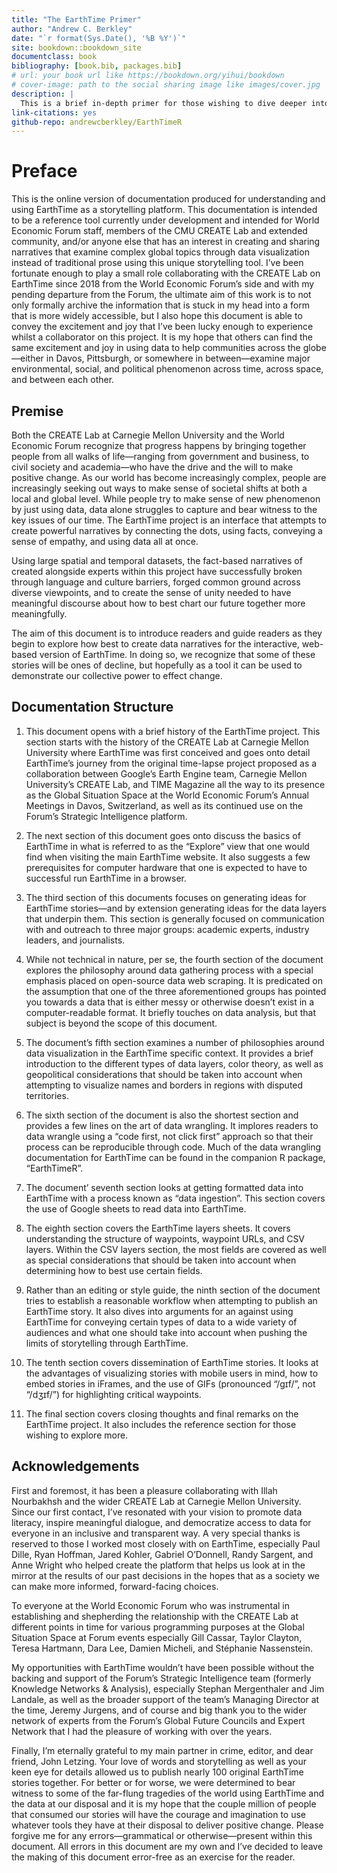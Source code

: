 ```yaml
--- 
title: "The EarthTime Primer"
author: "Andrew C. Berkley"
date: "`r format(Sys.Date(), '%B %Y')`"
site: bookdown::bookdown_site
documentclass: book
bibliography: [book.bib, packages.bib]
# url: your book url like https://bookdown.org/yihui/bookdown
# cover-image: path to the social sharing image like images/cover.jpg
description: |
  This is a brief in-depth primer for those wishing to dive deeper into the EarthTime project—a collaboration between the CREATE Lab at Carnegie Mellon University and the World Economic Forum—that allows individuals to examine major environmental, social, and political phenomenon across time, across space, and between each other.
link-citations: yes
github-repo: andrewcberkley/EarthTimeR
---
```


# Preface {-}

This is the online version of documentation produced for understanding and using EarthTime as a storytelling platform. This documentation is intended to be a reference tool currently under development and intended for World Economic Forum staff, members of the CMU CREATE Lab and extended community, and/or anyone else that has an interest in creating and sharing narratives that examine complex global topics through data visualization instead of traditional prose using this unique storytelling tool. I’ve been fortunate enough to play a small role collaborating with the CREATE Lab on EarthTime since 2018 from the World Economic Forum’s side and with my pending departure from the Forum, the ultimate aim of this work is to not only formally archive the information that is stuck in my head into a form that is more widely accessible, but I also hope this document is able to convey the excitement and joy that I’ve been lucky enough to experience whilst a collaborator on this project. It is my hope that others can find the same excitement and joy in using data to help communities across the globe—either in Davos, Pittsburgh, or somewhere in between—examine major environmental, social, and political phenomenon across time, across space, and between each other.

## Premise {-}

Both the CREATE Lab at Carnegie Mellon University and the World Economic Forum recognize that progress happens by bringing together people from all walks of life—ranging from government and business, to civil society and academia—who have the drive and the will to make positive change. As our world has become increasingly complex, people are increasingly seeking out ways to make sense of societal shifts at both a local and global level. While people try to make sense of new phenomenon by just using data, data alone struggles to capture and bear witness to the key issues of our time. The EarthTime project is an interface that attempts to create powerful narratives by connecting the dots, using facts, conveying a sense of empathy, and using data all at once. 

Using large spatial and temporal datasets, the fact-based narratives of created alongside experts within this project have successfully broken through language and culture barriers, forged common ground across diverse viewpoints, and to create the sense of unity needed to have meaningful discourse about how to best chart our future together more meaningfully.

The aim of this document is to introduce readers and guide readers as they begin to explore how best to create data narratives for the interactive, web-based version of EarthTime. In doing so, we recognize that some of these stories will be ones of decline, but hopefully as a tool it can be used to demonstrate our collective power to effect change.

## Documentation Structure {-}

1. This document opens with a brief history of the EarthTime project. This section starts with the history of the CREATE Lab at Carnegie Mellon University where EarthTime was first conceived and goes onto detail EarthTime’s journey from the original time-lapse project proposed as a collaboration between  Google’s Earth Engine team, Carnegie Mellon University’s CREATE Lab, and TIME Magazine all the way to its presence as the Global Situation Space at the World Economic Forum’s Annual Meetings in Davos, Switzerland, as well as its continued use on the Forum’s Strategic Intelligence platform.

2. The next section of this document goes onto discuss the basics of EarthTime in what is referred to as the “Explore” view that one would find when visiting the main EarthTime website. It also suggests a few prerequisites for computer hardware that one is expected to have to successful run EarthTime in a browser.

3. The third section of this documents focuses on generating ideas for EarthTime stories—and by extension generating ideas for the data layers that underpin them. This section is generally focused on communication with and outreach to three major groups: academic experts, industry leaders, and journalists.

4. While not technical in nature, per se, the fourth section of the document explores the philosophy around data gathering process with a special emphasis placed on open-source data web scraping. It is predicated on the assumption that one of the three aforementioned groups has pointed you towards a data that is either messy or otherwise doesn’t exist in a computer-readable format. It briefly touches on data analysis, but that subject is beyond the scope of this document.

5. The document’s fifth section examines a number of philosophies around data visualization in the EarthTime specific context. It provides a brief introduction to the different types of data layers, color theory, as well as geopolitical considerations that should be taken into account when attempting to visualize names and borders in regions with disputed territories.

6. The sixth section of the document is also the shortest section and provides a few lines on the art of data wrangling. It implores readers to data wrangle using a “code first, not click first” approach so that their process can be reproducible through code. Much of the data wrangling documentation for EarthTime can be found in the companion R package, “EarthTimeR”.

7. The document’ seventh section looks at getting formatted data into EarthTime with a process known as “data ingestion”. This section covers the use of Google sheets to read data into EarthTime.

8. The eighth section covers the EarthTime layers sheets. It covers understanding the structure of waypoints, waypoint URLs, and CSV layers. Within the CSV layers section, the most fields are covered as well as special considerations that should be taken into account when determining how to best use certain fields.

9. Rather than an editing or style guide, the ninth section of the document tries to establish a reasonable workflow when attempting to publish an EarthTime story. It also dives into arguments for an against using EarthTime for conveying certain types of data to a wide variety of audiences and what one should take into account when pushing the limits of storytelling through EarthTime.

10. The tenth section covers dissemination of EarthTime stories. It looks at the advantages of visualizing stories with mobile users in mind, how to embed stories in iFrames, and the use of GIFs (pronounced “/ɡɪf/”, not “/dʒɪf/”) for highlighting critical waypoints.

11. The final section covers closing thoughts and final remarks on the EarthTime project. It also includes the reference section for those wishing to explore more.

## Acknowledgements {-}

First and foremost, it has been a pleasure collaborating with Illah Nourbakhsh and the wider CREATE Lab at Carnegie Mellon University. Since our first contact, I’ve resonated with your vision to promote data literacy, inspire meaningful dialogue, and democratize access to data for everyone in an inclusive and transparent way. A very special thanks is reserved to those I worked most closely with on EarthTime, especially Paul Dille, Ryan Hoffman, Jared Kohler, Gabriel O'Donnell, Randy Sargent, and Anne Wright who helped create the platform that helps us look at in the mirror at the results of our past decisions in the hopes that as a society we can make more informed, forward-facing choices.

To everyone at the World Economic Forum who was instrumental in establishing and shepherding the relationship with the CREATE Lab at different points in time for various programming purposes at the Global Situation Space at Forum events especially Gill Cassar, Taylor Clayton, Teresa Hartmann, Dara Lee, Damien Micheli, and Stéphanie Nassenstein.

My opportunities with EarthTime wouldn’t have been possible without the backing and support of the Forum’s Strategic Intelligence team (formerly Knowledge Networks & Analysis), especially Stephan Mergenthaler and Jim Landale, as well as the broader support of the team’s Managing Director at the time, Jeremy Jurgens, and of course and big thank you to the wider network of experts from the Forum’s Global Future Councils and Expert Network that I had the pleasure of working with over the years.

Finally, I’m eternally grateful to my main partner in crime, editor, and dear friend, John Letzing. Your love of words and storytelling as well as your keen eye for details allowed us to publish nearly 100 original EarthTime stories together. For better or for worse, we were determined to bear witness to some of the far-flung tragedies of the world using EarthTime and the data at our disposal and it is my hope that the couple million of people that consumed our stories will have the courage and imagination to use whatever tools they have at their disposal to deliver positive change. Please forgive me for any errors—grammatical or otherwise—present within this document. All errors in this document are my own and I’ve decided to leave the making of this document error-free as an exercise for the reader.
